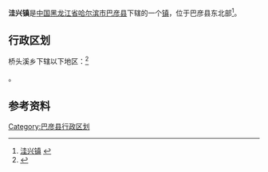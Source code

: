 {{中国乡级行政区
| 行政区全称 = 洼兴镇
| 上级行政区 = [[黑龙江省|黑龙江省]][[哈尔滨市|哈尔滨市]][[巴彦县|巴彦县]]
| 行政区类别 = [[镇|镇]]
| LowerDivisions = 8个行政村
| 行政区划代码 = 230126103
| 总面积 = 194.3平方公里
| 户籍人口 = 3.2万人
| 常住人口 = 
| 行政区划 = 
| 官方网站 =
| 邮政编码 =150000
| 毗邻行政区 =
}}

'''洼兴镇'''是[[中国|中国]][[黑龙江省|黑龙江省]][[哈尔滨市|哈尔滨市]][[巴彦县|巴彦县]]下辖的一个[[镇|镇]]，位于巴彦县东北部<ref>[http://www.chinaquhua.cn/heilongjiang/ 洼兴镇] {{webarchive|url=https://web.archive.org/web/20110822123644/http://www.chinaquhua.cn/heilongjiang/ |date=2011-08-22 }}</ref>。
== 行政区划 ==

桥头溪乡下辖以下地区：<ref>{{PRC admin/ref sgc|23/01/26/103/000}}</ref>

{{PRC admin/children|23/01/26/103/000}}。

==参考资料==
{{reflist}}

{{巴彦县行政区划}}

[[Category:巴彦县行政区划|Category:巴彦县行政区划]]